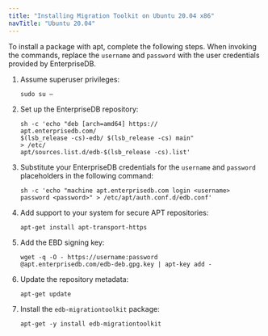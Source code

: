 ```yaml
---
title: "Installing Migration Toolkit on Ubuntu 20.04 x86"
navTitle: "Ubuntu 20.04"
---
```


<div id="debian_or_ubuntu_installation" class="registered_link"></div>

To install a package with apt, complete the following steps. When invoking the commands, replace the `username` and `password` with the user credentials provided by EnterpriseDB.

1.  Assume superuser privileges:

    ```text
    sudo su –
    ```

2.  Set up the EnterpriseDB repository:

    ```text
    sh -c 'echo "deb [arch=amd64] https://
    apt.enterprisedb.com/
    $(lsb_release -cs)-edb/ $(lsb_release -cs) main"
    > /etc/
    apt/sources.list.d/edb-$(lsb_release -cs).list'
    ```

1. Substitute your EnterpriseDB credentials for the `username` and `password` placeholders in the following command:

    ```text
    sh -c 'echo "machine apt.enterprisedb.com login <username>
    password <password>" > /etc/apt/auth.conf.d/edb.conf'
    ```

1. Add support to your system for secure APT repositories:

    ```text
    apt-get install apt-transport-https
    ```

1. Add the EBD signing key:

    ```text
    wget -q -O - https://username:password
    @apt.enterprisedb.com/edb-deb.gpg.key | apt-key add -
    ```

1. Update the repository metadata:

     ```text
    apt-get update
    ```

1. Install the `edb-migrationtoolkit` package:

    ```text
    apt-get -y install edb-migrationtoolkit
    ```


